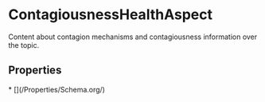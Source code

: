 # ContagiousnessHealthAspect

Content about contagion mechanisms and contagiousness information over the topic.

## Properties

<Grid>
* [](/Properties/Schema.org/)

</Grid>

